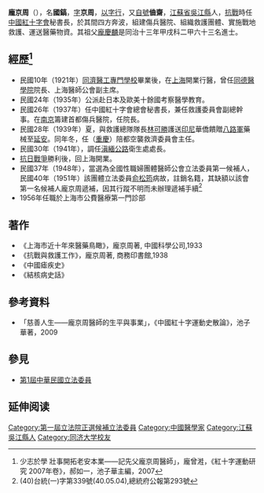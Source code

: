 {{Infobox Officeholder
|姓名=龐京周
|圖像=File:龐京周.jpg
|圖像大小=200px
|圖像說明=  
|字    = 名國鎬
|號    = 
|別名    = 
|出生日期 = 1897年？月？日
|出生地點 = 
|逝世日期 = {{dda|1966|7||1897||}}
|逝世地點 = 
|死因    = 
|墓地    = 
|籍貫    = [[江蘇省|江蘇省]][[吳江縣|吳江縣]]
|政黨    = 
|parents  = 
|配偶   =
|伴侶    = 
|relatives  =  
|children  =  
|著作    = 
|past    = 
}}
'''龐京周'''（{{bd|1897年||1966年|7月|catIdx=龐}}），名'''國鎬'''，[[表字|字]]'''京周'''，[[以字行|以字行]]，又[[自號|自號]]'''㑋齋'''，[[江蘇省|江蘇省]][[吳江縣|吳江縣]]人，[[抗戰|抗戰]]時任[[中國紅十字會|中國紅十字會]]秘書長，於其間四方奔波，組建傷兵醫院、組織救護團體、實施戰地救護、運送醫藥物資。其祖父[[龐慶麟|龐慶麟]]是同治十三年甲戌科二甲六十三名進士。

==經歷<ref>少志於學 壯事開拓老安本業——記先父龐京周醫師」，龐曾溎，《紅十字運動研究 2007年卷》，郝如一，池子華主編，2007</ref>==
* 民國10年（1921年）[[同濟醫工專門學校|同濟醫工專門學校]]畢業後，在[[上海|上海]]開業行醫，曾任[[同德醫學院|同德醫學院]]院長、上海醫師公會副主席。
* 民國24年（1935年）公派赴日本及歐美十餘國考察醫學教育。
* 民國26年（1937年）任中國紅十字會總會秘書長，兼任救護委員會副總幹事。在[[南京|南京]]籌建首都傷兵醫院，任院長。
* 民國28年（1939年）夏，與救護總隊隊長[[林可勝|林可勝]]護送[[印尼|印尼]]華僑饋贈[[八路軍|八路軍]]藥械至[[延安|延安]]。同年冬，任（[[重慶|重慶]]）陪都空襲救濟委員會主任。
* 民國30年（1941年），調任[[滇緬公路|滇緬公路]]衛生處處長。
* [[抗日戰爭|抗日戰爭]]勝利後，回上海開業。
*民國37年（1948年），當選為全國性職婦團體醫師公會立法委員第一候補人，民國40年（1951年）該團體立法委員[[俞松筠|俞松筠]]病故，註銷名籍，其缺額以該會第一名候補人龐京周遞補，因其行蹤不明而未辦理遞補手續<ref>(40)台統(一)字第339號(40.05.04),總統府公報第293號</ref>
*1956年任職於上海市公費醫療第一門診部

== 著作 ==
* 《上海市近十年來醫藥鳥瞰》，龐京周著, 中國科學公司,1933
* 《抗戰與救護工作》，龐京周著, 商務印書館,1938
* 《中國瘧疾史》
* 《結核病史話》

==參考資料==
*「慈善人生——龐京周醫師的生平與事業」，《中國紅十字運動史散論》，池子華著，2009
<div class="references-small">
<references />
</div>

==參見==
*[[第1屆中華民國立法委員|第1屆中華民國立法委員]]

==延伸阅读==
{{Wikisource further reading}}

{{DEFAULTSORT:Pang龐}}
[[Category:第一屆立法院正選候補立法委員|Category:第一屆立法院正選候補立法委員]]
[[Category:中國醫學家|Category:中國醫學家]]
[[Category:江蘇吳江縣人|Category:江蘇吳江縣人]]
[[Category:同济大学校友|Category:同济大学校友]]